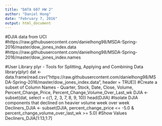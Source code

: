 ```yaml
---
title: "DATA 607 HW 2"
author: "Daniel Hong"
date: "February 7, 2016"
output: html_document
---
```


#DJIA data from UCI
#https://raw.githubusercontent.com/danielhong98/MSDA-Spring-2016/master/dow_jones_index.data
#https://raw.githubusercontent.com/danielhong98/MSDA-Spring-2016/master/dow_jones_index.names

#User Library plyr - Tools for Splitting, Applying and Combining Data
library(plyr)
dat <- data.frame(read.csv("https://raw.githubusercontent.com/danielhong98/MSDA-Spring-2016/master/dow_jones_index.data", header = TRUE))
#Create a subset of Column Names - Quarter, Stock, Date, Close, Volume, Percent_Change_Price, Percent_Change_Volume_Over_Last_wk
DJIA <- subset(dat, select = c(1, 2, 3, 7, 8, 9, 10))
head(DJIA)
#Isolate DJIA components that declined on heavier volume week over week
Decliners_DJIA <- subset(DJIA, percent_change_price <= -5.0 & percent_change_volume_over_last_wk >= 5.0)
#Show Values
Decliners_DJIA[1:13,1:7]